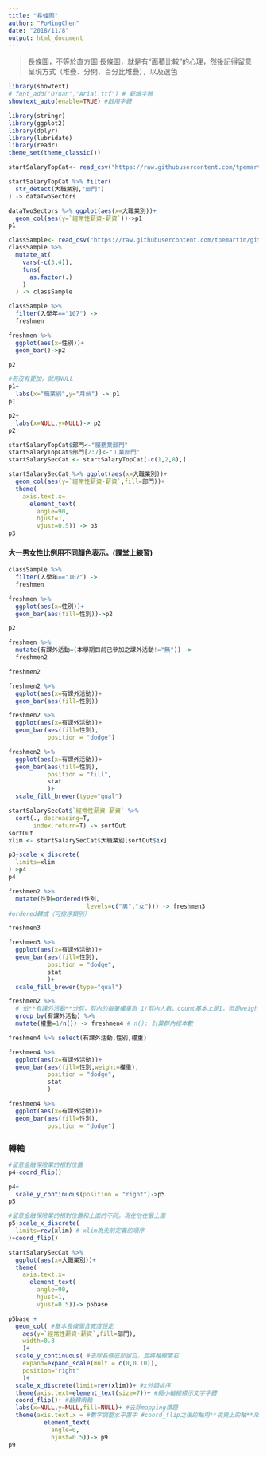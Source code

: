 ```yaml
---
title: "長條圖"
author: "PoMingChen"
date: "2018/11/8"
output: html_document
---
```


> 長條圖，不等於直方圖
> 長條圖，就是有“面積比較”的心理，然後記得留意呈現方式（堆疊、分開、百分比堆疊），以及選色

```r
library(showtext)
# font_add("QYuan","Arial.ttf") # 新增字體
showtext_auto(enable=TRUE) #啟用字體

library(stringr)
library(ggplot2)
library(dplyr)
library(lubridate)
library(readr)
theme_set(theme_classic())
```


```r
startSalaryTopCat<- read_csv("https://raw.githubusercontent.com/tpemartin/github-data/master/startSalaryTopCat.csv")

startSalaryTopCat %>% filter(
  str_detect(大職業別,"部門")
) -> dataTwoSectors
```

```r
dataTwoSectors %>% ggplot(aes(x=大職業別))+
  geom_col(aes(y=`經常性薪資-薪資`))->p1
p1
```

```r
classSample<- read_csv("https://raw.githubusercontent.com/tpemartin/github-data/master/classSample.csv")
classSample %>%
  mutate_at(
    vars(-c(3,4)),
    funs(
      as.factor(.)
    )
  ) -> classSample
```

```r
classSample %>% 
  filter(入學年=="107") ->
  freshmen

freshmen %>% 
  ggplot(aes(x=性別))+
  geom_bar()->p2

p2
```

```r
#若沒有要加，就用NULL
p1+
  labs(x="職業別",y="月薪") -> p1
p1
```

```r
p2+
  labs(x=NULL,y=NULL)-> p2
p2
```

```r
startSalaryTopCat$部門<-"服務業部門"
startSalaryTopCat$部門[2:7]<-"工業部門"
startSalarySecCat <- startSalaryTopCat[-c(1,2,8),]
```

```r
startSalarySecCat %>% ggplot(aes(x=大職業別))+
  geom_col(aes(y=`經常性薪資-薪資`,fill=部門))+
  theme(
    axis.text.x=
      element_text(
        angle=90,
        hjust=1,
        vjust=0.5)) -> p3
p3
```

#### 大一男女性比例用不同顏色表示。(課堂上練習)
```r
classSample %>% 
  filter(入學年=="107") ->
  freshmen

freshmen %>% 
  ggplot(aes(x=性別))+
  geom_bar(aes(fill=性別))->p2

p2
```

```r
freshmen %>%
  mutate(有課外活動=(本學期目前已參加之課外活動!="無")) ->
  freshmen2

freshmen2

freshmen2 %>%
  ggplot(aes(x=有課外活動))+
  geom_bar(aes(fill=性別)) 
```

```r
freshmen2 %>%
  ggplot(aes(x=有課外活動))+
  geom_bar(aes(fill=性別),
           position = "dodge") 
```

```r
freshmen2 %>%
  ggplot(aes(x=有課外活動))+
  geom_bar(aes(fill=性別),
           position = "fill",
           stat 
           )+
  scale_fill_brewer(type="qual")
```

```r
startSalarySecCat$`經常性薪資-薪資` %>% 
  sort(., decreasing=T,
       index.return=T) -> sortOut
sortOut
xlim <- startSalarySecCat$大職業別[sortOut$ix]

p3+scale_x_discrete(
  limits=xlim
)->p4
p4
```

```r
freshmen2 %>% 
  mutate(性別=ordered(性別,
                      levels=c("男","女"))) -> freshmen3
#ordered轉成（可排序類別）

freshmen3

freshmen3 %>%
  ggplot(aes(x=有課外活動))+
  geom_bar(aes(fill=性別),
           position = "dodge",
           stat 
           )+
  scale_fill_brewer(type="qual")
```

```r
freshmen2 %>%
  # 依**有課外活動**分群，群內的每筆權重為 1/群內人數，count基本上是1，但是weight可以改變每一筆賦予他的權重，讓你想要count出來的值更有意義。
  group_by(有課外活動) %>% 
  mutate(權重=1/n()) -> freshmen4 # n(): 計算群內樣本數

freshmen4 %>% select(有課外活動,性別,權重)

freshmen4 %>% 
  ggplot(aes(x=有課外活動))+
  geom_bar(aes(fill=性別,weight=權重),
           position = "dodge",
           stat 
           ) 
```

```r
freshmen4 %>% 
  ggplot(aes(x=有課外活動))+
  geom_bar(aes(fill=性別),
           position = "dodge") 
```

### 轉軸
```r
#留意金融保險業的相對位置
p4+coord_flip()
```

```r
p4+
  scale_y_continuous(position = "right")->p5
p5
```

```r
#留意金融保險業的相對位置和上面的不同。現在他在最上面
p5+scale_x_discrete(
  limits=rev(xlim) # xlim為先前定義的順序
)+coord_flip()
```

```r
startSalarySecCat %>% 
  ggplot(aes(x=大職業別))+
  theme(
    axis.text.x=
      element_text(
        angle=90,
        hjust=1,
        vjust=0.5))-> p5base
```


```r
p5base + 
  geom_col( #基本長條圖含寬度設定
    aes(y=`經常性薪資-薪資`,fill=部門),
    width=0.8
    )+
  scale_y_continuous( #去除長條底部留白，並將軸線置右
    expand=expand_scale(mult = c(0,0.10)),
    position="right" 
    )+
  scale_x_discrete(limit=rev(xlim))+ #x分類排序
  theme(axis.text=element_text(size=7))+ #縮小軸線標示文字字體
  coord_flip()+ #翻轉兩軸
  labs(x=NULL,y=NULL,fill=NULL)+ #去除mapping標題
  theme(axis.text.x = #數字調整水平置中 #coord_flip之後的軸用**視覺上的軸**來定義x/y
          element_text(
            angle=0,
            hjust=0.5))-> p9
p9
```

